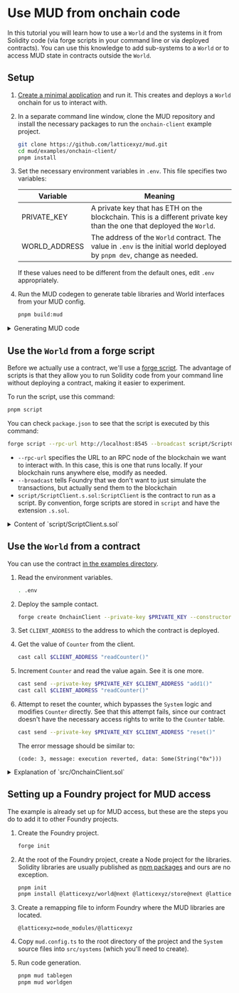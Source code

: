 # Use MUD from onchain code

In this tutorial you will learn how to use a `World` and the systems in it from Solidity code (via forge scripts in your command line or via deployed contracts).
You can use this knowledge to add sub-systems to a `World` or to access MUD state in contracts outside the `World`.

## Setup

1. [Create a minimal application](../minimal) and run it.
   This creates and deploys a `World` onchain for us to interact with.

1. In a separate command line window, clone the MUD repository and install the necessary packages to run the `onchain-client` example project.

   ```sh copy
   git clone https://github.com/latticexyz/mud.git
   cd mud/examples/onchain-client/
   pnpm install
   ```

1. Set the necessary environment variables in `.env`. This file specifies two variables:

   | Variable      | Meaning                                                                                                                 |
   | ------------- | ----------------------------------------------------------------------------------------------------------------------- |
   | PRIVATE_KEY   | A private key that has ETH on the blockchain. This is a different private key than the one that deployed the `World`.   |
   | WORLD_ADDRESS | The address of the `World` contract. The value in `.env` is the initial world deployed by `pnpm dev`, change as needed. |

   If these values need to be different from the default ones, edit `.env` appropriately.

1. Run the MUD codegen to generate table libraries and World interfaces from your MUD config.

   ```sh copy
   pnpm build:mud
   ```

<details>

<summary>Generating MUD code</summary>

The definitions for this `World` are contained in two files:

- [`mud.config.ts` which contains the data schema](/tutorials/walkthrough/minimal-onchain#mudconfigts).
- [`src/systems/IncrementSystem.sol`](https://mud.dev/tutorials/walkthrough/minimal-onchain#incrementsystemsol).
  This file is used to generate the Solidity code for `IIncrementSystem` and `IWorld`.
  It does not need the actual logic, that is already onchain, just the function definitions.

When we run `pnpm build:mud`, MUD generates the files in `src/codegen` that represent this `World` in Solidity.
You can read a description of the resulting data definitions [in the onchain walkthrough](/tutorials/walkthrough/minimal-onchain) (expand **The autogenerated files**).
The `World` definition in `src/codegen/world/IWorld.sol` simply tells other Solidity files about the functions that are included in the `World`, including `increment`.

</details>

## Use the `World` from a forge script

Before we actually use a contract, we'll use a [forge script](https://book.getfoundry.sh/reference/forge/forge-script).
The advantage of scripts is that they allow you to run Solidity code from your command line without deploying a contract, making it easier to experiment.

To run the script, use this command:

```sh copy
pnpm script
```

You can check `package.json` to see that the script is executed by this command:

```sh
forge script --rpc-url http://localhost:8545 --broadcast script/ScriptClient.s.sol:ScriptClient
```

- `--rpc-url` specifies the URL to an RPC node of the blockchain we want to interact with.
  In this case, this is one that runs locally.
  If your blockchain runs anywhere else, modify as needed.
- `--broadcast` tells Foundry that we don't want to just simulate the transactions, but actually send them to the blockchain
- `script/ScriptClient.s.sol:ScriptClient` is the contract to run as a script.
  By convention, forge scripts are stored in `script` and have the extension `.s.sol`.

<details>

<summary>Content of `script/ScriptClient.s.sol`</summary>

```solidity
// SPDX-License-Identifier: MIT
pragma solidity >=0.8.0;
```

This is standard Solidity boilerplate.

```solidity
import { Script } from "forge-std/Script.sol";
import { console } from "forge-std/console.sol";
```

These lines are standard Foundry imports:

- `lib/forge-std/Script.sol` is the script definitions.
- `lib/forge-std/console.log` lets us emit console messages (you can see them in the output of the command above).

```solidity
import { Counter } from "codegen/Tables.sol";
import { IWorld } from "codegen/world/IWorld.sol";
```

These lines import from the generated MUD code the definitions we need:

- `Counter`, the counter with which we wish to interact.
- `IWorld`, an interface to the `World` with all the functions from the various systems.

```solidity
contract ScriptClient is Script {
  IWorld world;

  function run() external {
```

This is the function that runs the script.

```solidity
    // Load the private key from the `PRIVATE_KEY` environment variable (in .env)
    uint256 myPrivateKey = vm.envUint("PRIVATE_KEY");

    // Start broadcasting transactions from that account
    vm.startBroadcast(myPrivateKey);
```

Read the private key from the environment (which includes the content of the `.env` file) and use it to issue transactions.

```solidity
    // Connect to the world using `WORLD_ADDRESS` from .env
    console.log("Connecting to world at ", vm.envAddress("WORLD_ADDRESS"));
    world = IWorld(vm.envAddress("WORLD_ADDRESS"));
```

Connect to the `World` at `WORLD_ADDRESS`.

```solidity
    console.log("The counter values is now ", Counter.get(world));

    console.log("Incrementing the counter");
    world.increment();

    console.log("The counter values is now ", Counter.get(world));
```

This is the actual script.
Note that it has access to `Counter.get(world)` to read the data, but to modify it you have to go through a `System`.
Remember, _there are no secrets on the blockchain_ and therefore we can assume that anybody can read anything at any time after it is posted - so we might as well provide read access directly.

<details>

<summary>Try to bypass security</summary>

There is another script `BypassSecurity`, which attempts to bypass the `System` logic and set `Counter` directly.
You can run it with this command.

```sh copy
forge script --rpc-url http://localhost:8545 --broadcast script/ScriptClient.s.sol:BypassSecurity
```

It fails with this error, because we don't have the necessary access rights to write to the `Counter` table:

```
== Logs ==
  Connecting to world at  0x5FbDB2315678afecb367f032d93F642f64180aa3
  Just before trying to reset the counter
Error:
e64c0348:ROOT_NAMESPACE/Counter
```

This is the relevant portion of the code.
The error is [`AccessDenied`](https://github.com/latticexyz/mud/blob/main/packages/world/src/interfaces/IWorldErrors.sol#L7).

```solidity
    // Try to set `Counter` directly. See that it fails.
    console.log("Just before trying to reset the counter");
    Counter.set(world, 0);
    console.log("Just after trying to reset the counter");
```

We know the the failure happens in the `Counter.set(world, 0);` line because we see the log entry for the line before it, but not the one for the line immediately after it.

</details>

```solidity
    // Stop broadcasting transactions from the account
    vm.stopBroadcast();
  }
}
```

Finally, stop broadcasting transactions using the private key.

</details>

## Use the `World` from a contract

You can use the contract [in the examples directory](https://github.com/latticexyz/mud/tree/main/examples/onchain-client).

1. Read the environment variables.

   ```sh copy
   . .env
   ```

1. Deploy the sample contact.

   ```sh copy
   forge create OnchainClient --private-key $PRIVATE_KEY --constructor-args $WORLD_ADDRESS
   ```

1. Set `CLIENT_ADDRESS` to the address to which the contract is deployed.

1. Get the value of `Counter` from the client.

   ```sh copy
   cast call $CLIENT_ADDRESS "readCounter()"
   ```

1. Increment `Counter` and read the value again.
   See it is one more.

   ```sh copy
   cast send --private-key $PRIVATE_KEY $CLIENT_ADDRESS "add1()"
   cast call $CLIENT_ADDRESS "readCounter()"
   ```

1. Attempt to reset the counter, which bypasses the `System` logic and modifies `Counter` directly.
   See that this attempt fails, since our contract doesn't have the necessary access rights to write to the `Counter` table.

   ```sh copy
   cast send --private-key $PRIVATE_KEY $CLIENT_ADDRESS "reset()"
   ```

   The error message should be similar to:

   ```
   (code: 3, message: execution reverted, data: Some(String("0x")))
   ```

<details>

<summary>Explanation of `src/OnchainClient.sol`</summary>

Let's go over the contract source code (`src/OnchainClient.sol`).

```solidity
// SPDX-License-Identifier: MIT
pragma solidity >=0.8.0;

import { Counter } from "codegen/Tables.sol";
import { IWorld } from "codegen/world/IWorld.sol";
```

We import `Counter` and `IWorld` from the code that was generated using `mud codegen`.

```solidity
contract OnchainClient {
  IWorld immutable world;

  constructor(address world_) {
    world = IWorld(world_);
  }
```

Define a variable to hold the address of the `World`.
The constructor receives the value for it.

```solidity
function readCounter() public view returns (uint32) {
  return Counter.get(world);
}
```

To get the value of the counter we use the `Counter` library we imported from `codegen/Tables.sol`.
There are two versions of `get` in that library.

[This version](https://github.com/latticexyz/mud/blob/230822-use-onchain/examples/onchain-client/lib/codegen/tables/Counter.sol#L60-L66) reads from the `World` of which it is a part.
It is the version you use in a `System` deployed to that `World`.

[This version](https://github.com/latticexyz/mud/blob/230822-use-onchain/examples/onchain-client/lib/codegen/tables/Counter.sol#L68-L74) gets a parameter which is the address of the `World`.
It is the version you use in code which is not part of the `World` with the relevant table.

```
  function add1() public {
    world.increment();
  }
```

When a `System` is in the root namespace of a `World`, its functions are available from the `World` itself, so we can call the function on the `World` to execute the `System` logic.

```
  function reset() public {
    Counter.set(world, 0);
  }
}
```

This function attempts to bypass the `System` logic and set the counter value directly.
As you have already seen, it fails because the contract doesn't have the necessary access rights to write to the `Counter` table.

</details>

## Setting up a Foundry project for MUD access

The example is already set up for MUD access, but these are the steps you do to add it to other Foundry projects.

1. Create the Foundry project.

   ```sh copy
   forge init
   ```

1. At the root of the Foundry project, create a Node project for the libraries.
   Solidity libraries are usually published as [npm packages](https://www.npmjs.com/) and ours are no exception.

   ```sh copy
   pnpm init
   pnpm install @latticexyz/world@next @latticexyz/store@next @latticexyz/schema-type@next @latticexyz/cli@next
   ```

1. Create a remapping file to inform Foundry where the MUD libraries are located.

   ```text filename="remappings.txt" copy
   @latticexyz=node_modules/@latticexyz
   ```

1. Copy `mud.config.ts` to the root directory of the project and the `System` source files into `src/systems` (which you'll need to create).

1. Run code generation.

   ```sh copy
   pnpm mud tablegen
   pnpm mud worldgen
   ```
